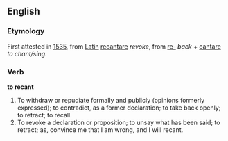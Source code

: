 ==English==
===Etymology===
First attested in [[w:1535|1535]], from [[Latin]] [[recantare]] ''revoke'', from [[re-]] ''back'' + [[cantare]] ''to chant/sing''.

===Verb===

'''to recant'''

#To withdraw or repudiate formally and publicly (opinions formerly expressed); to contradict, as a former declaration; to take back openly; to retract; to recall.
#To revoke a declaration or proposition; to unsay what has been said; to retract; as, convince me that I am wrong, and I will recant.